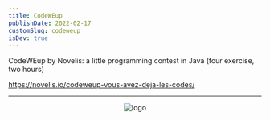 ```yaml
---
title: CodeWEup
publishDate: 2022-02-17
customSlug: codeweup
isDev: true
---
```


CodeWEup by Novelis: a little programming contest in Java (four exercise, two hours)

https://novelis.io/codeweup-vous-avez-deja-les-codes/

---



<div style="text-align: center">
    <Image src={logo} alt="logo" height={100}/>
</div>

